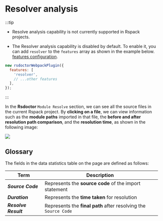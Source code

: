 # Resolver analysis

:::tip

- Resolve analysis capability is not currently supported in Rspack projects.

- The Resolver analysis capability is disabled by default. To enable it, you can add `resolver` to the `features` array as shown in the example below. [features configuration](../../config/options/options).

```js
new rsdoctorWebpackPlugin({
  features: [
    'resolver',
    // ...other features
  ],
});
```

:::

In the **Rsdoctor** `Module Resolve` section, we can see all the source files in the current Rspack project. By **clicking on a file**, we can view information such as the **module paths** imported in that file, the **before and after resolution path comparison**, and the **resolution time**, as shown in the following image:

<img src="https://assets.rspack.dev/others/assets/rsdoctor/resolver.png" />

## Glossary

The fields in the data statistics table on the page are defined as follows:

| Term                         | Description                                                     |
| ---------------------------- | --------------------------------------------------------------- |
| <b><i>Source Code</i></b>    | Represents the **source code** of the import statement          |
| <b><i>Duration</i></b>       | Represents the **time taken** for resolution                    |
| <b><i>Resolve Result</i></b> | Represents the **final path** after resolving the `Source Code` |
